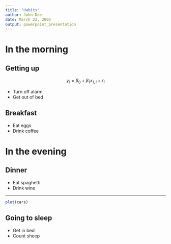 ```yaml
---
title: "Habits"
author: John Doe
date: March 22, 2005
output: powerpoint_presentation
---
```


# In the morning

## Getting up

$$y_i=\beta_0+\beta_1 x_{1,i}+\epsilon_i$$

- Turn off alarm
- Get out of bed

## Breakfast

- Eat eggs
- Drink coffee

# In the evening

## Dinner

- Eat spaghetti
- Drink wine

---

```r
plot(cars)
```

## Going to sleep

- Get in bed
- Count sheep